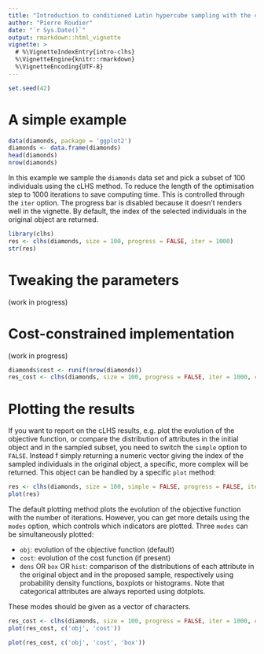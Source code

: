 ```yaml
---
title: "Introduction to conditioned Latin hypercube sampling with the clhs package"
author: "Pierre Roudier"
date: "`r Sys.Date()`"
output: rmarkdown::html_vignette
vignette: >
  # %\VignetteIndexEntry{intro-clhs}
  %\VignetteEngine{knitr::rmarkdown}
  %\VignetteEncoding{UTF-8}
---
```


```r
set.seed(42)
```

# A simple example

```r
data(diamonds, package = 'ggplot2')
diamonds <- data.frame(diamonds)
head(diamonds)
nrow(diamonds)
```

In this example we sample the `diamonds` data set and pick a subset of 100 individuals using the cLHS method. To reduce the length of the optimisation step to 1000 iterations to save computing time. This is controlled through the `iter` option. The progress bar is disabled because it doesn't renders well in the vignette. By default, the index of the selected individuals in the original object are returned.

```r
library(clhs)
res <- clhs(diamonds, size = 100, progress = FALSE, iter = 1000)
str(res)
```

# Tweaking the parameters

(work in progress)

# Cost-constrained implementation

(work in progress)

```r
diamonds$cost <- runif(nrow(diamonds))
res_cost <- clhs(diamonds, size = 100, progress = FALSE, iter = 1000, cost = 'cost')
```

# Plotting the results

If you want to report on the cLHS results, e.g. plot the evolution of the objective function, or compare the distribution of attributes in the initial object and in the sampled subset, you need to switch the `simple` option to `FALSE`. Instead f simply returning a numeric vector giving the index of the sampled individuals in the original object, a specific, more complex will be returned. This object can be handled by a specific `plot` method:

```r
res <- clhs(diamonds, size = 100, simple = FALSE, progress = FALSE, iter = 1000)
plot(res)
```

The default plotting method plots the evolution of the objective function with the number of iterations. However, you can get more details using the `modes` option, which controls which indicators are plotted. Three `modes` can be simultaneously plotted:

- `obj`: evolution of the objective function (default)
- `cost`: evolution of the cost function (if present)
- `dens` OR `box` OR `hist`: comparison of the distributions of each attribute in the original object and in the proposed sample, respectively using probability density functions, boxplots or histograms. Note that categorical attributes are always reported using dotplots.

These modes should be given as a vector of characters.

```r
res_cost <- clhs(diamonds, size = 100, progress = FALSE, iter = 1000, cost = 'cost', simple = FALSE)
plot(res_cost, c('obj', 'cost'))
```

```r
plot(res_cost, c('obj', 'cost', 'box'))
```
